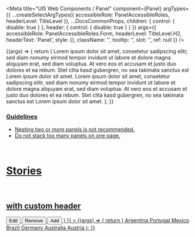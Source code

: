 
<Meta
  title="UI5 Web Components / Panel"
  component={Panel}
  argTypes={{
    ...createSelectArgTypes({ accessibleRole: PanelAccessibleRoles, headerLevel: TitleLevel }),
    ...DocsCommonProps,
    children: { control: { disable: true } },
    header: { control: { disable: true } }
  }}
  args={{
    accessibleRole: PanelAccessibleRoles.Form,
    headerLevel: TitleLevel.H2,
    headerText: 'Panel',
    style: {},
    className: '',
    tooltip: '',
    slot: '',
    ref: null
  }}
/>

<DocsHeader />

<Canvas>
  <Story name="Default">
    {(args) => {
      return (
        <Panel {...args}>
          <Title level={TitleLevel.H3}>Basic Panel</Title>
          <Text>
            Lorem ipsum dolor sit amet, consetetur sadipscing elitr, sed diam nonumy eirmod tempor invidunt ut labore et
            dolore magna aliquyam erat, sed diam voluptua. At vero eos et accusam et justo duo dolores et ea rebum. Stet
            clita kasd gubergren, no sea takimata sanctus est Lorem ipsum dolor sit amet. Lorem ipsum dolor sit amet,
            consetetur sadipscing elitr, sed diam nonumy eirmod tempor invidunt ut labore et dolore magna aliquyam erat,
            sed diam voluptua. At vero eos et accusam et justo duo dolores et ea rebum. Stet clita kasd gubergren, no
            sea takimata sanctus est Lorem ipsum dolor sit amet.
          </Text>
        </Panel>
      );
    }}
  </Story>
</Canvas>

<ArgsTable story="." />

<div style={{ fontFamily: 'var(--sapFontFamily)', fontSize: 'var(--sapFontSize)', color: 'var(--sapTextColor)' }}>
  <h3 id="guidelines" tabindex="-1">
    <a aria-hidden="true" href="#guidelines" tabindex="-1" target="_self" class="css-yi0p10" />
    Guidelines
  </h3>
  <ul>
    <li>Nesting two or more panels is not recommended.</li>
    <li>Do not stack too many panels on one page.</li>
  </ul>
</div>

<br />

# Stories

<br />

## with custom header

<Canvas>
  <Story
    name="with custom header"
    args={{
      collapsed: true,
      header: (
        <Toolbar>
          <Title level={TitleLevel.H2}>Countries</Title>
          <ToolbarSpacer />
          <Button>Edit</Button>
          <Button design={ButtonDesign.Negative}>Remove</Button>
          <Button design={ButtonDesign.Emphasized}>Add</Button>
        </Toolbar>
      )
    }}
  >
    {(args) => {
      return (
        <Panel {...args}>
          <List>
            <StandardListItem description="Language: Spanish">Argentina</StandardListItem>
            <StandardListItem description="Language: Portuguese">Portugal</StandardListItem>
            <StandardListItem description="Language: Spanish">Mexico</StandardListItem>
            <StandardListItem description="Language: Portuguese">Brazil</StandardListItem>
            <StandardListItem description="Language: German">Germany</StandardListItem>
            <StandardListItem description="Language: English">Australia</StandardListItem>
            <StandardListItem description="Language: German">Austria</StandardListItem>
          </List>
        </Panel>
      );
    }}
  </Story>
</Canvas>
